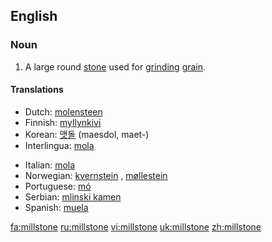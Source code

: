 ==English==

===Noun===
{{en-noun}}

# A large round [[stone]] used for [[grind]]ing [[grain]].

====Translations====
{{top}}
*Dutch: [[molensteen]] {{m}}
*Finnish: [[myllynkivi]]
*Korean: [[맷돌]] (maesdol, maet-)
*Interlingua: [[mola]]
{{mid}}
*Italian: [[mola]] {{f}}
*Norwegian: [[kvernstein]] {{m}}, [[møllestein]] {{m}}
*Portuguese: [[mó]] {{f}}
*Serbian: [[mlinski kamen]] {{m}}
*Spanish: [[muela]] {{f}}
{{bottom}}

[[fa:millstone]]
[[ru:millstone]]
[[vi:millstone]]
[[uk:millstone]]
[[zh:millstone]]
